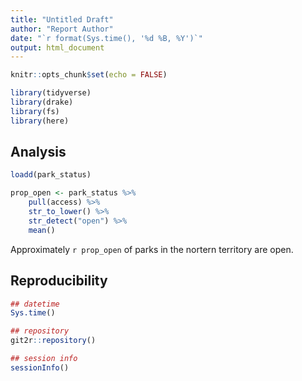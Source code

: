 ```yaml
---
title: "Untitled Draft"
author: "Report Author"
date: "`r format(Sys.time(), '%d %B, %Y')`"
output: html_document
---
```


```r
knitr::opts_chunk$set(echo = FALSE)
```

```r
library(tidyverse)
library(drake)
library(fs)
library(here)
```

## Analysis

```r
loadd(park_status)
```

```r
prop_open <- park_status %>%
    pull(access) %>%
    str_to_lower() %>%
    str_detect("open") %>%
    mean()
```

Approximately `r prop_open` of parks in the nortern territory are open.

## Reproducibility

```r
## datetime
Sys.time() 

## repository
git2r::repository()

## session info
sessionInfo()
```
